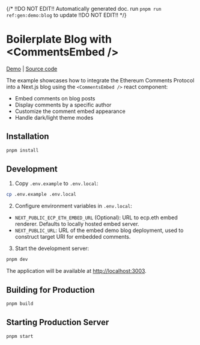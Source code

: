 {/*
  !!DO NOT EDIT!!
  Automatically generated doc.
  run `pnpm run ref:gen:demo:blog` to update
  !!DO NOT EDIT!!
*/}
# Boilerplate Blog with \<CommentsEmbed \/\>

[Demo](https://demo-blog.ethcomments.xyz/blog/spaces-vs-tabs) | [Source code](https://github.com/ecp-eth/comments-monorepo/tree/main/apps/embed-demo-blog)

The example showcases how to integrate the Ethereum Comments Protocol into a Next.js blog using the `<CommentsEmbed />` react component:

- Embed comments on blog posts
- Display comments by a specific author
- Customize the comment embed appearance
- Handle dark/light theme modes



## Installation

```bash
pnpm install
```

## Development

1. Copy `.env.example` to `.env.local`:

```bash
cp .env.example .env.local
```

2. Configure environment variables in `.env.local`:

- `NEXT_PUBLIC_ECP_ETH_EMBED_URL` (Optional): URL to ecp.eth embed renderer. Defaults to locally hosted embed server.
- `NEXT_PUBLIC_URL`: URL of the embed demo blog deployment, used to construct target URI for embedded comments.

3. Start the development server:

```bash
pnpm dev
```

The application will be available at [http://localhost:3003](http://localhost:3003).

## Building for Production

```bash
pnpm build
```

## Starting Production Server

```bash
pnpm start
```
